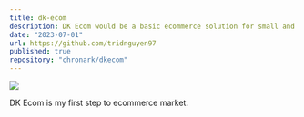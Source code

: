 ```yaml
---
title: dk-ecom
description: DK Ecom would be a basic ecommerce solution for small and medium business, which powered by ExpressJS, Sequelize ORM and PostgreSQL stack.
date: "2023-07-01"
url: https://github.com/tridnguyen97
published: true
repository: "chronark/dkecom"
---
```



[![](https://unkey.dev/images/landing/app.png)](https://planetfall.io)

DK Ecom is my first step to ecommerce market.